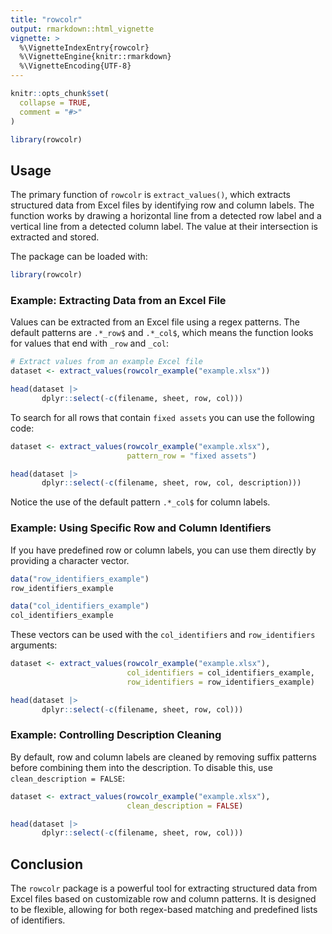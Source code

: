 ```yaml
---
title: "rowcolr"
output: rmarkdown::html_vignette
vignette: >
  %\VignetteIndexEntry{rowcolr}
  %\VignetteEngine{knitr::rmarkdown}
  %\VignetteEncoding{UTF-8}
---
```


```r
knitr::opts_chunk$set(
  collapse = TRUE,
  comment = "#>"
)
```

```r
library(rowcolr)
```

## Usage

The primary function of `rowcolr` is `extract_values()`, which extracts structured data from Excel files by identifying row and column labels. The function works by drawing a horizontal line from a detected row label and a vertical line from a detected column label. The value at their intersection is extracted and stored.

The package can be loaded with:

```r
library(rowcolr)
```

### Example: Extracting Data from an Excel File

Values can be extracted from an Excel file using a regex patterns. The default patterns are `.*_row$` and `.*_col$`, which means the function looks for values that end with `_row` and `_col`:

```r
# Extract values from an example Excel file
dataset <- extract_values(rowcolr_example("example.xlsx"))

head(dataset |> 
       dplyr::select(-c(filename, sheet, row, col)))
```

To search for all rows that contain `fixed assets` you can use the following code:

```r
dataset <- extract_values(rowcolr_example("example.xlsx"), 
                          pattern_row = "fixed assets")

head(dataset |> 
       dplyr::select(-c(filename, sheet, row, col, description)))
```

Notice the use of the default pattern `.*_col$` for column labels.

### Example: Using Specific Row and Column Identifiers

If you have predefined row or column labels, you can use them directly by providing a character vector.

```r
data("row_identifiers_example")
row_identifiers_example
```

```r
data("col_identifiers_example")
col_identifiers_example
```

These vectors can be used with the `col_identifiers` and `row_identifiers` arguments:

```r
dataset <- extract_values(rowcolr_example("example.xlsx"), 
                          col_identifiers = col_identifiers_example,
                          row_identifiers = row_identifiers_example)

head(dataset |> 
       dplyr::select(-c(filename, sheet, row, col)))
```

### Example: Controlling Description Cleaning

By default, row and column labels are cleaned by removing suffix patterns before combining them into the description. To disable this, use `clean_description = FALSE`:

```r
dataset <- extract_values(rowcolr_example("example.xlsx"), 
                          clean_description = FALSE)

head(dataset |> 
       dplyr::select(-c(filename, sheet, row, col)))
```

## Conclusion

The `rowcolr` package is a powerful tool for extracting structured data from Excel files based on customizable row and column patterns. It is designed to be flexible, allowing for both regex-based matching and predefined lists of identifiers.
